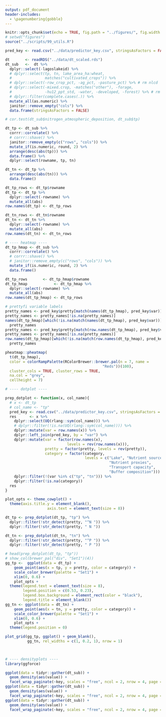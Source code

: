 ```yaml
---
output: pdf_document
header-includes: 
  - \pagenumbering{gobble}
---
```


```r
knitr::opts_chunk$set(echo = TRUE, fig.path = "../figures/", fig.width = 6.5, fig.height = 4.5)
# setwd("figures")
source("../scripts/99_utils.R")
```

```r
pred_key <- read.csv("../data/predictor_key.csv", stringsAsFactors = FALSE)

dt       <- readRDS("../data/dt_scaled.rds")
dt_sub   <-  dt %>% 
  dplyr::select(-lagoslakeid) %>%
  # dplyr::select(tp, tn, lake_area_ha:wheat, 
  #               matches("cultivated_crops")) %>%
  # dplyr::select(-row_crop_pct, -ag_pct, -pasture_pct) %>% # rm nlcd
  # dplyr::select(-mixed.crop, -matches("other"), -forage, 
  #               -hu12_ppt_std, -water, -developed, -forest) %>% # rm junk
  # dplyr::filter(complete.cases(.)) %>%
  mutate_all(as.numeric) %>%
  janitor::remove_empty("cols") %>%
  data.frame(stringsAsFactors = FALSE)

# cor.test(dt_sub$nitrogen_atmospheric_deposition, dt_sub$tp)

dt_tp <- dt_sub %>%
  corrr::correlate() %>%
  # corrr::shave() %>%
  janitor::remove_empty(c("rows", "cols")) %>%
  mutate_if(is.numeric, round, 2) %>%
  arrange(desc(abs(tp))) %>%
  data.frame() %>%
  dplyr::select(rowname, tp, tn)

dt_tn <- dt_tp %>% 
  arrange(desc(abs(tn))) %>% 
  data.frame()

dt_tp_rows <- dt_tp$rowname
dt_tp <- dt_tp %>%
  dplyr::select(-rowname) %>%
  mutate_all(abs)
row.names(dt_tp) <- dt_tp_rows

dt_tn_rows <- dt_tn$rowname
dt_tn <- dt_tn %>%
  dplyr::select(-rowname) %>%
  mutate_all(abs)
row.names(dt_tn) <- dt_tn_rows

# ---- heatmap ----
dt_tp_hmap <- dt_sub %>%
  corrr::correlate() %>%
  # corrr::shave() %>%
  # janitor::remove_empty(c("rows", "cols")) %>%
  mutate_if(is.numeric, round, 2) %>%
  data.frame()

dt_tp_rows       <- dt_tp_hmap$rowname
dt_tp_hmap            <- dt_tp_hmap %>%
  dplyr::select(-rowname) %>%
  mutate_all(abs)
row.names(dt_tp_hmap) <- dt_tp_rows

# prettyfi variable labels
pretty_names <- pred_key$pretty[match(names(dt_tp_hmap), pred_key$var)] 
pretty_names <- pretty_names[!is.na(pretty_names)]
names(dt_tp_hmap)[which(!is.na(match(names(dt_tp_hmap), pred_key$var)))] <- 
  pretty_names
pretty_names <- pred_key$pretty[match(row.names(dt_tp_hmap), pred_key$var)] 
pretty_names <- pretty_names[!is.na(pretty_names)]
row.names(dt_tp_hmap)[which(!is.na(match(row.names(dt_tp_hmap), pred_key$var)))] <- 
  pretty_names

pheatmap::pheatmap(
  t(dt_tp_hmap),
  color = colorRampPalette(RColorBrewer::brewer.pal(n = 7, name =
                                            "Reds"))(100),
  cluster_cols = TRUE, cluster_rows = TRUE,
  na.col = "grey",
  cellheight = 7)
```

\pagebreak
```r
# ---- dotplot ----

prep_dotplot <- function(x, col_name){
  # x <- dt_tp
  # col_name <- "tp"
  pred_key <- read.csv("../data/predictor_key.csv", stringsAsFactors = FALSE)
  res      <- x %>%
    dplyr::select(UQ(rlang::sym(col_name))) %>%
    # dplyr::filter(!is.na(UQ(rlang::sym(col_name)))) %>%
    dplyr::mutate(var = row.names(x)) %>%
    dplyr::left_join(pred_key, by = "var") %>%
    dplyr::mutate(var = factor(row.names(x), 
                            levels = rev(row.names(x))), 
                  pretty = factor(pretty, levels = rev(pretty)),
                  category = factor(category, 
                                    levels = c("Lake", "Nutrient sources",
                                               "Nutrient proxies",
                                               "Transport capacity", 
                                               "Buffer composition"))) %>%
    dplyr::filter(!(var %in% c("tp", "tn"))) %>%
    dplyr::filter(!is.na(category))
  res
}

plot_opts <- theme_cowplot() +
  theme(axis.title.y = element_blank(), 
                   axis.text = element_text(size = 8))

dt_tp <- prep_dotplot(dt_tp, "tp") %>%
  dplyr::filter(!str_detect(pretty, "^N ")) %>%
  dplyr::filter(!str_detect(pretty, " N ")) 

dt_tn <- prep_dotplot(dt_tn, "tn") %>%
  dplyr::filter(!str_detect(pretty, "^P ")) %>%
  dplyr::filter(!str_detect(pretty, " P ")) 

# head(prep_dotplot(dt_tp, "tp"))
# show_col(brewer_pal("div", "Set1")(4))                   
gg_tp <-  ggplot(data = dt_tp) + 
    geom_point(aes(x = tp, y = pretty, color = category)) + 
    scale_color_brewer(palette = "Set1") +
    xlim(0, 0.6) +
    plot_opts +
  theme(legend.text = element_text(size = 8), 
        legend.position = c(0.53, 0.23), 
        legend.box.background = element_rect(color = "black"), 
        legend.title = element_blank())
gg_tn <- ggplot(data = dt_tn) + 
    geom_point(aes(x = tn, y = pretty, color = category)) +
    scale_color_brewer(palette = "Set1") +
    xlim(0, 0.6) +
    plot_opts +
  theme(legend.position = 0)

plot_grid(gg_tp, ggplot() + geom_blank(),
          gg_tn, rel_widths = c(1, 0.2, 1), nrow = 1)

 
```

\pagebreak
```r
# ---- densityplots ----
library(ggforce)

ggplot(data = tidyr::gather(dt_sub)) +
  geom_density(aes(value)) +
  facet_wrap_paginate(~key, scales = "free", ncol = 2, nrow = 4, page = 1)
ggplot(data = tidyr::gather(dt_sub)) +
  geom_density(aes(value)) +
  facet_wrap_paginate(~key, scales = "free", ncol = 2, nrow = 4, page = 2)
ggplot(data = tidyr::gather(dt_sub)) +
  geom_density(aes(value)) +
  facet_wrap_paginate(~key, scales = "free", ncol = 2, nrow = 4, page = 3)

```
